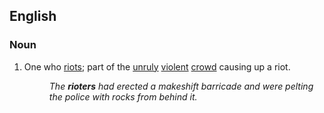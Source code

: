 ==English==

===Noun===
{{en-noun}}

# One who [[riot]]s; part of the [[unruly]] [[violent]] [[crowd]] causing up a riot.
#:''The '''rioters''' had erected a makeshift barricade and were pelting the police with rocks from behind it.''